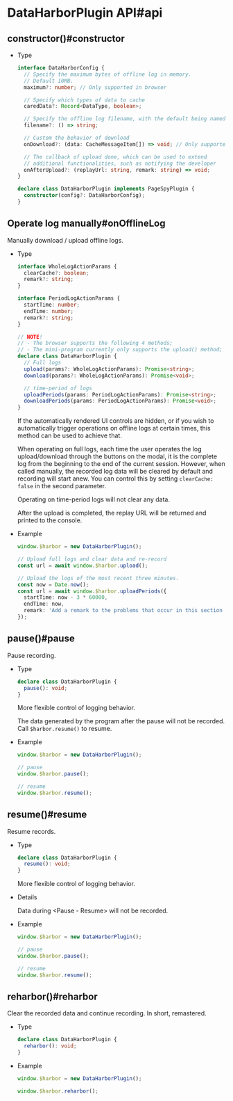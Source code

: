 
# DataHarborPlugin API#api

## constructor()#constructor

- Type

  ```ts
  interface DataHarborConfig {
    // Specify the maximum bytes of offline log in memory.
    // Default 10MB.
    maximum?: number; // Only supported in browser

    // Specify which types of data to cache
    caredData?: Record<DataType, boolean>;

    // Specify the offline log filename, with the default being named according to the current time
    filename?: () => string;

    // Custom the behavior of download
    onDownload?: (data: CacheMessageItem[]) => void; // Only supported in browser

    // The callback of upload done, which can be used to extend
    // additional functionalities, such as notifying the developer
    onAfterUpload?: (replayUrl: string, remark: string) => void;
  }

  declare class DataHarborPlugin implements PageSpyPlugin {
    constructor(config?: DataHarborConfig);
  }
  ```


## Operate log manually#onOfflineLog

Manually download / upload offline logs.

- Type

  ```ts
  interface WholeLogActionParams {
    clearCache?: boolean;
    remark?: string;
  }

  interface PeriodLogActionParams {
    startTime: number;
    endTime: number;
    remark?: string;
  }

  // NOTE!
  // - The browser supports the following 4 methods;
  // - The mini-program currently only supports the upload() method;
  declare class DataHarborPlugin {
    // Full logs
    upload(params?: WholeLogActionParams): Promise<string>;
    download(params?: WholeLogActionParams): Promise<void>;

    // time-period of logs
    uploadPeriods(params: PeriodLogActionParams): Promise<string>;
    downloadPeriods(params: PeriodLogActionParams): Promise<void>;
  }
  ```

  If the automatically rendered UI controls are hidden, or if you wish to automatically trigger operations on offline logs at certain times, this method can be used to achieve that.

  When operating on full logs, each time the user operates the log upload/download through the buttons on the modal, it is the complete log from the beginning to the end of the current session. However, when called manually, the recorded log data will be cleared by default and recording will start anew. You can control this by setting `clearCache: false` in the second parameter.

  Operating on time-period logs will not clear any data.

  After the upload is completed, the replay URL will be returned and printed to the console.
  
- Example

  ```ts
  window.$harbor = new DataHarborPlugin();

  // Upload full logs and clear data and re-record
  const url = await window.$harbor.upload();

  // Upload the logs of the most recent three minutes.
  const now = Date.now();
  const url = await window.$harbor.uploadPeriods({
    startTime: now - 3 * 60000,
    endTime: now,
    remark: 'Add a remark to the problems that occur in this section of the log.'
  });
  ```


## pause()#pause

Pause recording.

- Type

  ```ts
  declare class DataHarborPlugin {
    pause(): void;
  }
  ```

  More flexible control of logging behavior.

  The data generated by the program after the pause will not be recorded. Call `$harbor.resume()` to resume.
  
- Example

  ```ts
  window.$harbor = new DataHarborPlugin();
  
  // pause
  window.$harbor.pause();
  
  // resume
  window.$harbor.resume();
  ```


## resume()#resume


Resume records.

- Type

  ```ts
  declare class DataHarborPlugin {
    resume(): void;
  }
  ```
  
  More flexible control of logging behavior.

- Details

  Data during &lt;Pause - Resume&gt; will not be recorded.
  
- Example

  ```ts
  window.$harbor = new DataHarborPlugin();
  
  // pause
  window.$harbor.pause();
  
  // resume
  window.$harbor.resume();
  ```

## reharbor()#reharbor

Clear the recorded data and continue recording. In short, remastered.

- Type

  ```ts
  declare class DataHarborPlugin {
    reharbor(): void;
  }
  ```

- Example

  ```ts
  window.$harbor = new DataHarborPlugin();

  window.$harbor.reharbor();
  ```